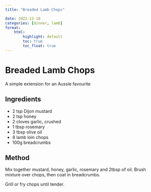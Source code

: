 ```yaml
---
title: "Breaded Lamb Chops"

date: 2022-12-18
categories: [dinner, lamb]
format:
    html:
        highlight: default
        toc: true
        toc_float: true
---
```


# Breaded Lamb Chops

A simple extension for an Aussie favourite

## Ingredients

* 2 tsp Dijon mustard
* 2 tsp honey
* 2 cloves garlic, crushed
* 1 tbsp rosemary
* 3 tbsp olive oil
* 8 lamb loin chops
* 100g breadcrumbs

## Method

Mix together mustard, honey, garlic, rosemary and 2tbsp of oil. Brush mixture over chops, then coat in breadcrumbs. 

Grill or fry chops until tender.